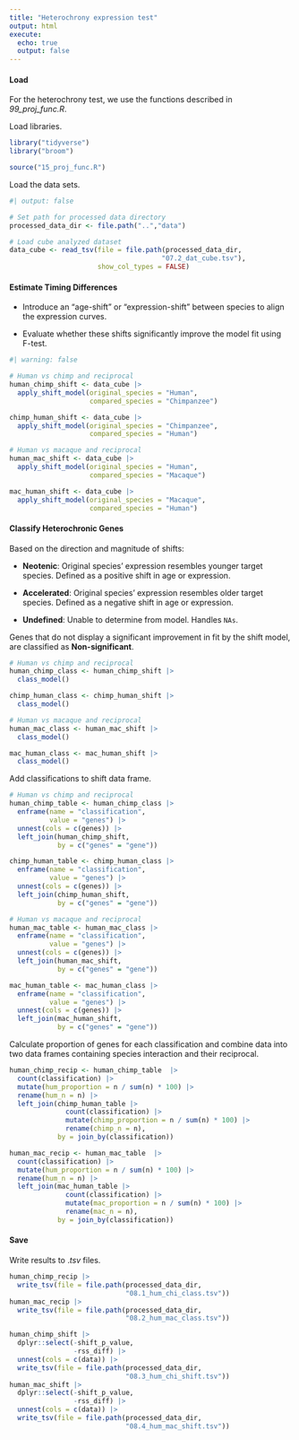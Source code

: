 ```yaml
---
title: "Heterochrony expression test"
output: html
execute:
  echo: true
  output: false
---
```


#### Load

For the heterochrony test, we use the functions described in *99_proj_func.R*.

Load libraries.

```r
library("tidyverse")
library("broom")

source("15_proj_func.R")
```

Load the data sets.

```r
#| output: false

# Set path for processed data directory
processed_data_dir <- file.path("..","data")

# Load cube analyzed dataset
data_cube <- read_tsv(file = file.path(processed_data_dir,
                                      "07.2_dat_cube.tsv"),
                      show_col_types = FALSE)
```

#### **Estimate Timing Differences**

-   Introduce an "age-shift" or "expression-shift" between species to align the expression curves.

-   Evaluate whether these shifts significantly improve the model fit using F-test.

```r
#| warning: false

# Human vs chimp and reciprocal
human_chimp_shift <- data_cube |>
  apply_shift_model(original_species = "Human",
                    compared_species = "Chimpanzee")

chimp_human_shift <- data_cube |>
  apply_shift_model(original_species = "Chimpanzee",
                    compared_species = "Human")

# Human vs macaque and reciprocal
human_mac_shift <- data_cube |>
  apply_shift_model(original_species = "Human",
                    compared_species = "Macaque")

mac_human_shift <- data_cube |>
  apply_shift_model(original_species = "Macaque",
                    compared_species = "Human")
```

#### **Classify Heterochronic Genes**

Based on the direction and magnitude of shifts:

-   **Neotenic**: Original species' expression resembles younger target species. Defined as a positive shift in age or expression.

-   **Accelerated**: Original species' expression resembles older target species. Defined as a negative shift in age or expression.

-   **Undefined**: Unable to determine from model. Handles `NAs`.

Genes that do not display a significant improvement in fit by the shift model, are classified as **Non-significant**.

```r
# Human vs chimp and reciprocal
human_chimp_class <- human_chimp_shift |>
  class_model()

chimp_human_class <- chimp_human_shift |>
  class_model()

# Human vs macaque and reciprocal
human_mac_class <- human_mac_shift |>
  class_model()

mac_human_class <- mac_human_shift |>
  class_model()
```

Add classifications to shift data frame.

```r
# Human vs chimp and reciprocal
human_chimp_table <- human_chimp_class |>
  enframe(name = "classification",
          value = "genes") |>
  unnest(cols = c(genes)) |>
  left_join(human_chimp_shift,
            by = c("genes" = "gene"))

chimp_human_table <- chimp_human_class |>
  enframe(name = "classification",
          value = "genes") |>
  unnest(cols = c(genes)) |>
  left_join(chimp_human_shift,
            by = c("genes" = "gene"))

# Human vs macaque and reciprocal
human_mac_table <- human_mac_class |>
  enframe(name = "classification",
          value = "genes") |>
  unnest(cols = c(genes)) |>
  left_join(human_mac_shift,
            by = c("genes" = "gene"))

mac_human_table <- mac_human_class |>
  enframe(name = "classification",
          value = "genes") |>
  unnest(cols = c(genes)) |>
  left_join(mac_human_shift,
            by = c("genes" = "gene"))
```

Calculate proportion of genes for each classification and combine data into two data frames containing species interaction and their reciprocal.

```r
human_chimp_recip <- human_chimp_table  |>
  count(classification) |>
  mutate(hum_proportion = n / sum(n) * 100) |>
  rename(hum_n = n) |>
  left_join(chimp_human_table |>
              count(classification) |>
              mutate(chimp_proportion = n / sum(n) * 100) |>
              rename(chimp_n = n),
            by = join_by(classification))

human_mac_recip <- human_mac_table  |>
  count(classification) |>
  mutate(hum_proportion = n / sum(n) * 100) |>
  rename(hum_n = n) |>
  left_join(mac_human_table |>
              count(classification) |>
              mutate(mac_proportion = n / sum(n) * 100) |>
              rename(mac_n = n),
            by = join_by(classification))
```

#### Save

Write results to .*tsv* files.

```r
human_chimp_recip |>
  write_tsv(file = file.path(processed_data_dir,
                             "08.1_hum_chi_class.tsv"))
human_mac_recip |>
  write_tsv(file = file.path(processed_data_dir,
                             "08.2_hum_mac_class.tsv"))

human_chimp_shift |>
  dplyr::select(-shift_p_value,
                -rss_diff) |>
  unnest(cols = c(data)) |>
  write_tsv(file = file.path(processed_data_dir,
                             "08.3_hum_chi_shift.tsv"))
human_mac_shift |>
  dplyr::select(-shift_p_value,
                -rss_diff) |>  
  unnest(cols = c(data)) |>
  write_tsv(file = file.path(processed_data_dir,
                             "08.4_hum_mac_shift.tsv"))
```
